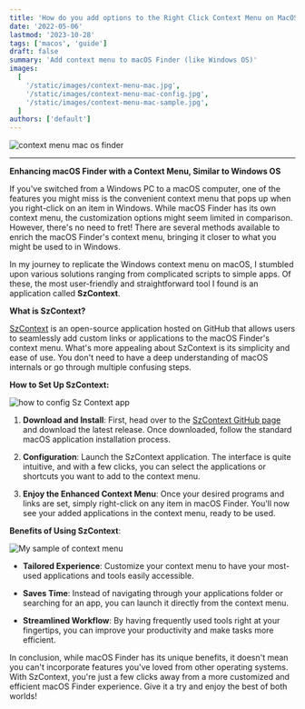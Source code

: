 ```yaml
---
title: 'How do you add options to the Right Click Context Menu on MacOS Finder'
date: '2022-05-06'
lastmod: '2023-10-28'
tags: ['macos', 'guide']
draft: false
summary: 'Add context menu to macOS Finder (like Windows OS)'
images:
  [
    '/static/images/context-menu-mac.jpg',
    '/static/images/context-menu-mac-config.jpg',
    '/static/images/context-menu-mac-sample.jpg',
  ]
authors: ['default']
---
```


![context menu mac os finder](/static/images/context-menu-mac.jpg)

---

**Enhancing macOS Finder with a Context Menu, Similar to Windows OS**

If you've switched from a Windows PC to a macOS computer, one of the features you might miss is the convenient context menu that pops up when you right-click on an item in Windows. While macOS Finder has its own context menu, the customization options might seem limited in comparison. However, there's no need to fret! There are several methods available to enrich the macOS Finder's context menu, bringing it closer to what you might be used to in Windows.

In my journey to replicate the Windows context menu on macOS, I stumbled upon various solutions ranging from complicated scripts to simple apps. Of these, the most user-friendly and straightforward tool I found is an application called **SzContext**.

**What is SzContext?**

[SzContext](https://github.com/RoadToDream/SzContext) is an open-source application hosted on GitHub that allows users to seamlessly add custom links or applications to the macOS Finder's context menu. What's more appealing about SzContext is its simplicity and ease of use. You don't need to have a deep understanding of macOS internals or go through multiple confusing steps.

**How to Set Up SzContext:**

![how to config Sz Context app](/static/images/context-menu-mac-config.jpg)

1. **Download and Install**: First, head over to the [SzContext GitHub page](https://github.com/RoadToDream/SzContext) and download the latest release. Once downloaded, follow the standard macOS application installation process.

2. **Configuration**: Launch the SzContext application. The interface is quite intuitive, and with a few clicks, you can select the applications or shortcuts you want to add to the context menu.

3. **Enjoy the Enhanced Context Menu**: Once your desired programs and links are set, simply right-click on any item in macOS Finder. You'll now see your added applications in the context menu, ready to be used.

**Benefits of Using SzContext**:

![My sample of context menu](/static/images/context-menu-mac-sample.jpg)

- **Tailored Experience**: Customize your context menu to have your most-used applications and tools easily accessible.
- **Saves Time**: Instead of navigating through your applications folder or searching for an app, you can launch it directly from the context menu.

- **Streamlined Workflow**: By having frequently used tools right at your fingertips, you can improve your productivity and make tasks more efficient.

In conclusion, while macOS Finder has its unique benefits, it doesn't mean you can't incorporate features you've loved from other operating systems. With SzContext, you're just a few clicks away from a more customized and efficient macOS Finder experience. Give it a try and enjoy the best of both worlds!
